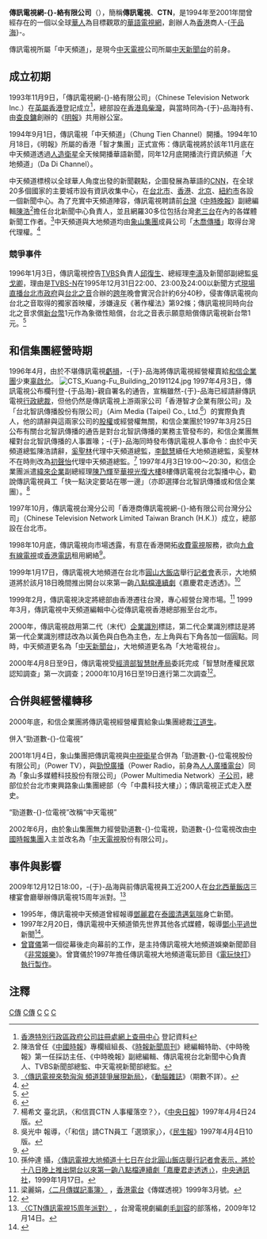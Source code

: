 {{Note24hUTC+8}}

{{電視網資訊
| 電視網名稱     = 傳訊電視<br><font size="-1">Chinese Television Network</font>
| 電視網商標檔案 = Chinese Television Network 1st logo.jpg
| 電視網商標尺寸 = 200px
| 電視網商標名稱 = 傳訊電視第一代[[企業識別|企業識別]]標誌
| 類型           = [[衛星電視|衛星電視]]
| 品牌           = 傳訊電視、CTN
| 開播日期       = 1994年
| 停播日期       = 2001年1月4日
| 國家          = {{ROC-TW}}
| 地區          = {{HK}}、{{TW}}、{{US}}等地
| 創立日期       = 1994年
| 創立者         = -{[[于品海|于品海]]}-
| 口號           = 
| 格言           = 
| 收視率         = 
| 收視率調查時間 = 
| 收視率資料來源 = 
| 市場占有率     = 
| 擁有者         = 智才集團→[[和信企業團|和信企業團]]→[[象山集團|象山集團]]
| 持股者         = 
| 關鍵人物       = -{于品海}-、[[辜啟允|辜啟允]]、[[江道生|江道生]]
| 旗下類比頻道   = 中天頻道→中天新聞台<br>大地頻道→大地電視台
| 旗下數位頻道   = 
| 官方網站       = 
| 備註           = 
}}

'''傳訊電視網-{}-絡有限公司'''（{{lang-en|Chinese Television Network Inc.}}），簡稱'''傳訊電視'''、'''CTN'''，是1994年至2001年間曾經存在的一個以全球[[華人|華人]]為目標觀眾的[[華語|華語]][[電視網|電視網]]，創辦人為[[香港|香港]]商人-{[[于品海|于品海]]}-。

傳訊電視所屬「中天頻道」，是現今[[中天電視|中天電視]]公司所屬[[中天新聞台|中天新聞台]]的前身。

==成立初期==
1993年11月9日，「傳訊電視網-{}-絡有限公司」（Chinese Television Network Inc.）在[[英屬香港|英屬香港]]登記成立<ref>[[香港特別行政區政府|香港特別行政區政府]][[公司註冊處|公司註冊處]][https://www.icris.cr.gov.hk/csci/cns_search.jsp 網上查冊中心] {{Wayback|url=https://www.icris.cr.gov.hk/csci/cns_search.jsp |date=20181224203958 }} 登記資料</ref>，總部設在[[香港島|香港島]][[柴灣|柴灣]]，與當時同為-{于}-品海持有、由[[查良鏞|查良鏞]]創辦的《[[明報|明報]]》共用辦公室。

1994年9月1日，傳訊電視「中天頻道」（Chung Tien Channel）開播。1994年10月18日，《明報》所屬的香港「智才集團」正式宣佈：傳訊電視將於該年11月底在中天頻道透過[[人造衛星|人造衛星]]全天候開播華語新聞，同年12月底開播流行資訊頻道「大地頻道」（Da Di Channel）。

中天頻道標榜以全球華人角度出發的新聞觀點，企圖發展為華語的[[CNN|CNN]]，在全球20多個國家的主要城市設有資訊收集中心，在[[台北市|台北市]]、[[香港|香港]]、[[北京|北京]]、[[紐約市|紐約市]]各設一個新聞中心。為了充實中天頻道陣容，傳訊電視聘請前[[台灣|台灣]]《[[中時晚報|中時晚報]]》副總編輯[[陳浩|陳浩]]<ref>陳浩曾任《[[中國時報|中國時報]]》專欄組組長、《[[時報新聞周刊|時報新聞周刊]]》總編輯特助、《中時晚報》第一任採訪主任、《中時晚報》副總編輯、傳訊電視台北新聞中心負責人、TVBS新聞部總監、中天電視新聞部總監。</ref>擔任台北新聞中心負責人，並且網羅30多位包括台灣[[老三台|老三台]]在內的各媒體新聞工作者。<ref>[http://mail.magazine.org.tw/news/NewsContent.aspx?ID=3153 〈傳訊電視來勢洶洶 頻道競爭展現新局〉]{{dead link|date=2017年11月 |bot=InternetArchiveBot |fix-attempted=yes }}，《[[動腦雜誌|動腦雜誌]]》（期數不詳）。</ref>中天頻道與大地頻道均由[[象山集團|象山集團]]成員公司「[[木喬傳播|木喬傳播]]」取得台灣代理權。<ref>{{Cite web |url=http://www.videoland.com.tw/2011_gv/default_005.asp |title=100年金視獎－有線電視大事紀 |accessdate=2012-08-11 |archive-date=2012-08-20 |archive-url=https://web.archive.org/web/20120820002757/http://www.videoland.com.tw/2011_gv/default_005.asp |dead-url=no }}</ref>

===競爭事件===
1996年1月3日，傳訊電視控告[[TVBS|TVBS]]負責人[[邱復生|邱復生]]、總經理[[李濤_(台灣)|李濤]]及新聞部副總監[[吳戈卿|吳戈卿]]，理由是[[TVBS-N|TVBS-N]]在1995年12月31日22:00、23:00及24:00以新聞方式[[現場直播|現場直播]][[台北市政府|台北市政府]]與[[台北之音|台北之音]]合辦的[[跨年|跨年]]晚會實況合計約6分40秒，侵害傳訊電視向台北之音取得的獨家首映權，涉嫌違反《著作權法》第92條；傳訊電視同時向台北之音求償[[新台幣|新台幣]]1元作為象徵性賠償，台北之音表示願意賠償傳訊電視新台幣1元。<ref>{{cite news
| newspaper = [[台視新聞|台視新聞]] 
| url = http://nrch.cca.gov.tw/ccahome/search/search_meta.jsp?xml_id=0006199122&dofile=cca-1-20001-nw-ttvdy-19960103_23-n.asf 
| title = 〈獨映權被侵犯 CTN興訟〉
| dead-url = yes
| archive-date=2012年7月23日
| archive-url = http://archive.is/xkZm 
| date = 1996年1月3日}}</ref>

==和信集團經營時期==
1996年4月，由於不堪傳訊電視[[虧損|虧損]]，-{于}-品海將傳訊電視經營權賣給[[和信企業團|和信企業團]]少東[[辜啟允|辜啟允]]。
[[File:CTS_Kuang-Fu_Building_20191124.jpg|thumb]]
1997年4月3日，傳訊電視公布欄刊登-{于品海}-親自署名的通告，宣稱雖然-{于}-品海已經請辭傳訊電視[[行政總裁|行政總裁]]，但他仍然是傳訊電視上游兩家公司「香港智才企業有限公司」及「台北智訊傳播股份有限公司」（Aim Media (Taipei) Co., Ltd.<ref>{{Cite web |url=http://84899788.boss.com.tw/ |title=Boss工商搜尋－台北智訊傳播股份有限公司 |access-date=2019-10-22 |archive-url=https://web.archive.org/web/20160422015137/http://84899788.boss.com.tw/ |archive-date=2016-04-22 |dead-url=yes }}</ref>）的實際負責人，他的請辭與這兩家公司的[[股權|股權]]或經營權無關，和信企業團於1997年3月25日公布有關台北智訊傳播的通告是對台北智訊傳播的業務主管發布的，和信企業團無權對台北智訊傳播的人事置喙；-{于}-品海同時發布傳訊電視人事命令：由於中天頻道總監陳浩請辭，[[奚聖林|奚聖林]]代理中天頻道總監，[[李懿慧|李懿慧]]續任大地頻道總監，奚聖林不在時則改為[[初聲怡|初聲怡]]代理中天頻道總監。<ref>楊希文 臺北訊，〈和信買CTN 人事權落空？〉，《[[中央日報|中央日報]]》1997年4月4日24版。</ref> 1997年4月3日19:00～20:30，和信企業團派遣[[緯來企業|緯來企業]]副總經理[[陳乃輝|陳乃輝]]至[[華視光復大樓|華視光復大樓]]8樓傳訊電視台北製播中心，勸說傳訊電視員工「快一點決定要站在哪一邊」（亦即選擇台北智訊傳播或和信企業團）。<ref>吳光中 報導，〈「和信」請CTN員工「選頭家」〉，《[[民生報|民生報]]》1997年4月4日10版。</ref>

1997年10月，傳訊電視台灣分公司「香港商傳訊電視網-{}-絡有限公司台灣分公司」（Chinese Television Network Limited Taiwan Branch (H.K.)）成立，總部設在台北市。

1998年10月底，傳訊電視向市場透露，有意在香港開拓[[收費電視|收費電視]]服務，欲向[[九倉有線電視|九倉有線電視]]或[[香港電訊|香港電訊]]租用網絡<ref>{{cite web|url=http://rthk.hk/mediadigest/md9811/nov_07.html|author=梁麗娟|title=有線電視改名 營運呈現曙光|publisher=[[香港電台|香港電台]]《傳媒透視》|date=1998-11|accessdate=2017-05-01|archive-date=2016-01-03|archive-url=https://web.archive.org/web/20160103101315/http://rthk.hk/mediadigest/md9811/nov_07.html|dead-url=no}}</ref>。

1999年1月17日，傳訊電視大地頻道在台北市[[圓山大飯店|圓山大飯店]]舉行[[記者會|記者會]]表示，大地頻道將於該月18日晚間推出開台以來第一齣[[八點檔|八點檔]][[連續劇|連續劇]]《嘉慶君走透透》。<ref>孫仲達 攝，[http://nrch.cca.gov.tw/ccahome/search/search_meta.jsp?xml_id=0000495185&dofile=getImage.jsp?d=1303102021714&id=0000230491&filename=cca220002-hp-199901170346000000l-0001-t.jpg 〈傳訊電視大地頻道十七日在台北圓山飯店舉行記者會表示，將於十八日晚上推出開台以來第一齣八點檔連續劇「嘉慶君走透透」〉]{{dead link|date=2017年11月 |bot=InternetArchiveBot |fix-attempted=yes }}，[[中央通訊社|中央通訊社]]，1999年1月17日。</ref>

1999年2月，傳訊電視決定將總部由香港遷往台灣，專心經營台灣市場。<ref>梁麗娟，[http://www.rthk.org.hk/mediadigest/md9903/06.htm 〈二月傳媒記事簿〉] {{Wayback|url=http://www.rthk.org.hk/mediadigest/md9903/06.htm |date=20160304195132 }}，[[香港電台|香港電台]]《傳媒透視》1999年3月號。</ref> 1999年3月，傳訊電視中天頻道編輯中心從傳訊電視香港總部搬至台北市。

2000年，傳訊電視啟用第二代（末代）[[企業識別|企業識別]]標誌，第二代企業識別標誌是將第一代企業識別標誌改為以黃色與白色為主色，左上角與右下角各加一個圓點。同時，中天頻道更名為「[[中天新聞台|中天新聞台]]」，大地頻道更名為「大地電視台」。

2000年4月8日至9日，傳訊電視受[[經濟部智慧財產局|經濟部智慧財產局]]委託完成「智慧財產權民眾認知調查」第一次調查；2000年10月16日至19日進行第二次調查<ref>{{cite news|author=經濟部智慧財產局著作權組|url=https://topic.tipo.gov.tw/copyright-tw/cp-437-856342-d461b-301.html|title=經濟部智慧財產局著作權組88年下半年及89年度法令宣導活動績效|work=經濟部智慧財產局|date=2000-12-26|accessdate=2022-05-07|archive-date=2021-01-23|archive-url=https://web.archive.org/web/20210123022216/https://topic.tipo.gov.tw/copyright-tw/cp-437-856342-d461b-301.html}}</ref>。

==合併與經營權轉移==
{{Details|中天電視#合併與改名|中天電視#中天電視|l1=象山集團時期|l2=中國時報集團時期（中天電視）}}
2000年底，和信企業團將傳訊電視經營權賣給象山集團總裁[[江道生|江道生]]。
;併入“勁道數-{}-位電視”
2001年1月4日，象山集團把傳訊電視與[[中視衛星|中視衛星]]合併為「勁道數-{}-位電視股份有限公司」（Power TV），與[[好事聯播網|勁悅廣播]]（Power Radio，前身為[[人人廣播電台|人人廣播電台]]）同為「象山多媒體科技股份有限公司」（Power Multimedia Network）[[子公司|子公司]]，總部位於台北市東興路象山集團總部（今「中農科技大樓」）；傳訊電視正式走入歷史。
;“勁道數-{}-位電視”改稱“中天電視”
2002年6月，由於象山集團無力經營勁道數-{}-位電視，勁道數-{}-位電視改由[[中國時報集團|中國時報集團]]入主並改名為「[[中天電視|中天電視]]股份有限公司」。

==事件與影響==
2009年12月12日18:00，-{于}-品海與前傳訊電視員工近200人在[[台北西華飯店|台北西華飯店]]三樓宴會廳舉辦傳訊電視15周年派對。<ref>[http://blog.sina.com.cn/s/blog_4b9db5090100gw3h.html 〈CTN傳訊電視15周年派對〉] {{Wayback|url=http://blog.sina.com.cn/s/blog_4b9db5090100gw3h.html |date=20160304094810 }}，台灣電視劇編劇[[毛訓容|毛訓容]]的部落格，2009年12月14日。</ref>

*1995年，傳訊電視中天頻道曾經報導[[鄧麗君|鄧麗君]]在[[泰國|泰國]][[清邁|清邁]][[氣喘|氣喘]]身亡新聞。
*1997年2月20日，傳訊電視中天頻道領先世界其他各式媒體，報導[[邓小平之死|鄧小平過世]]新聞<ref>{{cite web|url=http://www.oeeee.com/a/20070217/456350.html|title=CTN中天频道陈庆源回忆十年前那夜的新闻大战|work=[[南方都市报|南方都市报]]|date=2007-02-17|accessdate=2014-07-24|deadurl=yes|archiveurl=https://web.archive.org/web/20150503144234/http://www.oeeee.com/a/20070217/456350.html|archivedate=2015-05-03|df=}}</ref>。
*[[曾寶儀|曾寶儀]]第一個從幕後走向幕前的工作，是主持傳訊電視大地頻道娛樂新聞節目《[[非常娛樂|非常娛樂]]》。曾寶儀於1997年擔任傳訊電視大地頻道電玩節目《[[電玩快打|電玩快打]]》[[執行製作|執行製作]]。

==注釋==
{{reflist|2}}

{{香港電視台}}

[[Category:台灣已停播的電視頻道|C傳]]
[[Category:香港已結業公司|C傳]]
[[Category:台灣已結業公司|C]]
[[Category:1993年成立的公司|C]]
[[Category:2001年結業公司|C]]